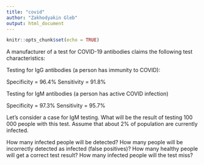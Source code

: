 ```yaml
---
title: "covid"
author: "Zakhodyakin Gleb"
output: html_document
---
```


```r
knitr::opts_chunk$set(echo = TRUE)
```

A manufacturer of a test for COVID-19 antibodies claims the following 
test characteristics: 

Testing for IgG antibodies (a person has immunity to COVID):

Specificity = 96.4%
Sensitivity = 91.8%


Testing for IgM antibodies (a person has active COVID infection)

Specificity = 97.3%
Sensitivity = 95.7%

Let's consider a case for IgM testing. 
What will be the result of testing 100 000 people with this test. 
Assume that about 2% of population are currently infected.

How many infected people will be detected?
How many people will be incorrectly detected as infected (false positives)?
How many healthy people will get a correct test result?
How many infected people will the test miss?

